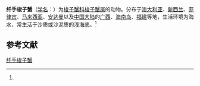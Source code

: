 {{Speciesbox
| name = 纤手梭子蟹
| status = 
| status_system = 
| image = 
| genus = Portunus
| species = gracilimanus
| authority = (Stimpson, 1858)<ref name='id11656'>{{cite web| url =http://www.bioinfo.cn/db05/BjdwSpecies.php?action=view&id=11656| title =纤手梭子蟹| work =《中国动物物种编目数据库》| publisher =中国科学院微生物研究所| author =中国科学院动物研究所| accessdate =2009-04-28| deadurl =yes| archiveurl =https://web.archive.org/web/20131203122335/http://www.bioinfo.cn/db05/BjdwSpecies.php?action=view| archivedate =2013-12-03}}</ref>
}}

'''纤手梭子蟹'''（[[学名|学名]]：{{lang|la|''Portunus gracilimanus''}}）为[[梭子蟹科|梭子蟹科]][[梭子蟹属|梭子蟹属]]的动物。分布于[[澳大利亚|澳大利亚]]、[[新西兰|新西兰]]、[[菲律宾|菲律宾]]、[[马来西亚|马来西亚]]、[[安达曼|安达曼]]以及[[中国大陆|中国大陆]]的[[广西|广西]]、[[海南岛|海南岛]]、[[福建|福建]]等地，生活环境为海水，常生活于沙质或沙泥质的浅海底。<ref name='id11656'/>

== 参考文献 ==
{{reflist}}

{{Wikispecies|Portunus gracilimanus}}
{{Taxonbar|from=Q14159635}}

[[Category:梭子蟹属|纤手梭子蟹]]


{{crab-stub}}